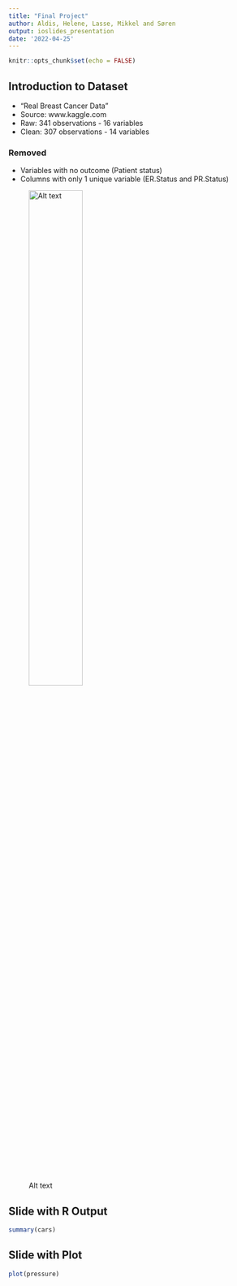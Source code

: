 ```yaml
---
title: "Final Project"
author: Aldis, Helene, Lasse, Mikkel and Søren
output: ioslides_presentation
date: '2022-04-25'
---
```


```r
knitr::opts_chunk$set(echo = FALSE)
```

## Introduction to Dataset

-   "Real Breast Cancer Data"
-   Source: www.kaggle.com
-   Raw: 341 observations - 16 variables
-   Clean: 307 observations - 14 variables

### Removed
-   Variables with no outcome (Patient status)
-   Columns with only 1 unique variable (ER.Status and PR.Status)

![Alt text](/cloud/project/R/Playground_Documents/testsave.png){width=50%}

## Slide with R Output

```r
summary(cars)
```

## Slide with Plot

```r
plot(pressure)
```
